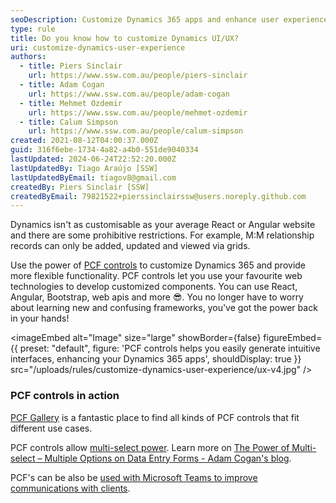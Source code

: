 ```yaml
---
seoDescription: Customize Dynamics 365 apps and enhance user experience with Power Apps Component Framework (PCF) controls, allowing for intuitive interfaces and seamless integration of favorite web technologies.
type: rule
title: Do you know how to customize Dynamics UI/UX?
uri: customize-dynamics-user-experience
authors:
  - title: Piers Sinclair
    url: https://www.ssw.com.au/people/piers-sinclair
  - title: Adam Cogan
    url: https://www.ssw.com.au/people/adam-cogan
  - title: Mehmet Ozdemir
    url: https://www.ssw.com.au/people/mehmet-ozdemir
  - title: Calum Simpson
    url: https://www.ssw.com.au/people/calum-simpson
created: 2021-08-12T04:00:37.000Z
guid: 316f6ebe-1734-4a82-a4b0-551de9040334
lastUpdated: 2024-06-24T22:52:20.000Z
lastUpdatedBy: Tiago Araújo [SSW]
lastUpdatedByEmail: tiagov8@gmail.com
createdBy: Piers Sinclair [SSW]
createdByEmail: 79821522+pierssinclairssw@users.noreply.github.com
---
```


Dynamics isn't as customisable as your average React or Angular website and there are some prohibitive restrictions. For example, M:M relationship records can only be added, updated and viewed via grids.

Use the power of [PCF controls](https://docs.microsoft.com/en-us/powerapps/developer/component-framework/overview) to customize Dynamics 365 and provide more flexible functionality.
PCF controls let you use your favourite web technologies to develop customized components. You can use React, Angular, Bootstrap, web apis and more 😎. You no longer have to worry about learning new and confusing frameworks, you've got the power back in your hands!


<imageEmbed
  alt="Image"
  size="large"
  showBorder={false}
  figureEmbed={{
    preset: "default",
    figure: 'PCF controls helps you easily generate intuitive interfaces, enhancing your Dynamics 365 apps',
    shouldDisplay: true
  }}
  src="/uploads/rules/customize-dynamics-user-experience/ux-v4.jpg"
/>

### PCF controls in action

[PCF Gallery](https://pcf.gallery/) is a fantastic place to find all kinds of PCF controls that fit different use cases.

PCF controls allow [multi-select power](/allow-multiple-options). Learn more on [The Power of Multi-select – Multiple Options on Data Entry Forms - Adam Cogan's blog](https://adamcogan.com/2021/08/12/the-power-of-multi-select-multiple-options-on-forms/).

PCF's can be also be [used with Microsoft Teams to improve communications with clients](/connect-crm-to-microsoft-teams).
